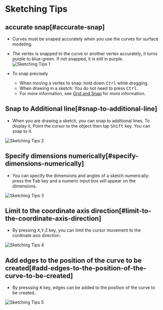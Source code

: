 # Sketching Tips

## accurate snap[#accurate-snap]

- Curves must be snaped accurately when you use the curves for surface modeling.
- The vertex is snapped to the curve or another vertex accurately, it turns purple to blue-green. If not snapped, it is still in purple.
![Sketching Tips 1](/img/sketching-tips-1.png)

- To snap precisely
    - When moving a vertex to snap: hold down <kbd>Ctrl</kbd> while dragging.
    - When drawing in a sketch: You do not need to press <kbd>Ctrl</kbd>.
    - For more information, see [Grid and Snap](../3d-viewport/grid-and-snap) for more information.

## Snap to Additional line[#snap-to-additional-line]

- When you are drawing a sketch, you can snap to additional lines. To display it, Point the cursor to the object then tap <kbd>Shift</kbd> key. You can snap to it.

![Sketching Tips 2](/img/sketching-tips-2.gif)

## Specify dimensions numerically[#specify-dimensions-numerically]

- You can specify the dimensions and angles of a sketch numerically: press the <kbd>Tab</kbd> key and a numeric input box will appear on the dimensions. 

![Sketching Tips 3](/img/sketching-tips-3.gif)

## Limit to the coordinate axis direction[#limit-to-the-coordinate-axis-direction]

- By pressing <kbd>X</kbd>,<kbd>Y</kbd>,<kbd>Z</kbd> key, you can limit the cursor movement to the cordinate axis direction.

![Sketching Tips 4](/img/sketching-tips-4.gif)

## Add edges to the position of the curve to be created[#add-edges-to-the-position-of-the-curve-to-be-created]

- By presssing <kbd>K</kbd> key, edges can be added to the position of the curve to be created..

![Sketching Tips 5](/img/sketching-tips-5.gif)

